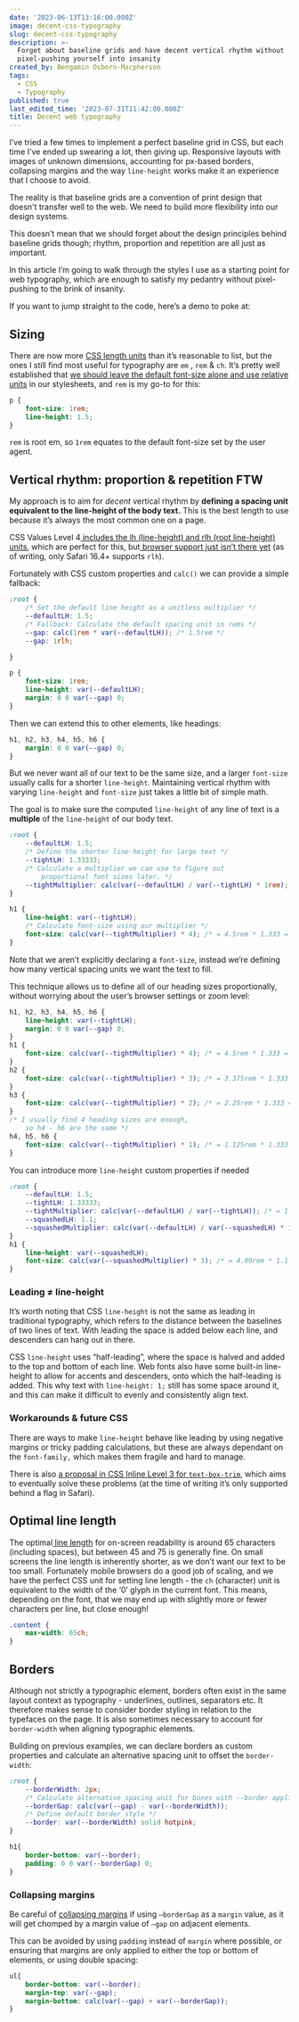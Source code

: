 ```yaml
---
date: '2023-06-13T13:16:00.000Z'
image: decent-css-typography
slug: decent-css-typography
description: >-
  Forget about baseline grids and have decent vertical rhythm without
  pixel-pushing yourself into insanity
created_by: Bengamin Osborn-Macpherson
tags:
  - CSS
  - Typography
published: true
last_edited_time: '2023-07-31T11:42:00.000Z'
title: Decent web typography
---
```


I’ve tried a few times to implement a perfect baseline grid in CSS, but each time I’ve ended up swearing a lot, then giving up. Responsive layouts with images of unknown dimensions, accounting for px-based borders, collapsing margins and the way `line-height` works make it an experience that I choose to avoid. 


The reality is that baseline grids are a convention of print design that doesn't transfer well to the web. We need to build more flexibility into our design systems. 


This doesn’t mean that we should forget about the design principles behind baseline grids though; rhythm, proportion and repetition are all just as important.


In this article I’m going to walk through the styles I use as a starting point for web typography, which are enough to satisfy my pedantry without pixel-pushing to the brink of insanity.


If you want to jump straight to the code, here’s a demo to poke at:



<CodepenEmbed url="https://codepen.io/bengamino/pen/QWJNBWR" />


## Sizing


There are now more [CSS length units](https://developer.mozilla.org/en-US/docs/Web/CSS/length) than it’s reasonable to list, but the ones I still find most useful for typography are `em` , `rem` & `ch`. It’s pretty well established that [we should leave the default font-size alone and use relative units](https://www.w3.org/WAI/WCAG22/quickref/?showtechniques=144#resize-text) in our stylesheets, and `rem` is my go-to for this:


```css
p {
	font-size: 1rem;
	line-height: 1.5;
}
```


`rem` is root em, so `1rem` equates to the default font-size set by the user agent.


## Vertical rhythm: proportion & repetition FTW


My approach is to aim for _decent_ vertical rhythm by **defining a spacing unit equivalent to the line-height of the body text.** This is the best length to use because it’s always the most common one on a page.


CSS Values Level 4[ includes the lh (line-height) and rlh (root line-height) units](https://www.w3.org/TR/css-values-4/#lh), which are perfect for this, but[ browser support just isn’t there yet](https://caniuse.com/mdn-css_types_length_rlh) (as of writing, only Safari 16.4+ supports `rlh`).


Fortunately with CSS custom properties and `calc()` we can provide a simple fallback:


```css
:root {
	/* Set the default line height as a unitless multiplier */
	--defaultLH: 1.5;
	/* Fallback: Calculate the default spacing unit in rems */
	--gap: calc(1rem * var(--defaultLH)); /* 1.5rem */
	--gap: 1rlh;

}

p {
	font-size: 1rem;
	line-height: var(--defaultLH);
	margin: 0 0 var(--gap) 0;
}
```


Then we can extend this to other elements, like headings:


```css
h1, h2, h3, h4, h5, h6 {
	margin: 0 0 var(--gap) 0;
}
```


But we never want all of our text to be the same size, and a larger `font-size` usually calls for a shorter `line-height`. Maintaining vertical rhythm with varying `line-height` and `font-size` just takes a little bit of simple math. 


The goal is to make sure the computed `line-height` of any line of text is a **multiple** of the `line-height` of our body text.


```css
:root {
	--defaultLH: 1.5;
	/* Define the shorter line-height for large text */
	--tightLH: 1.33333;
	/* Calculate a multiplier we can use to figure out 
		proportional font sizes later. */
	--tightMultiplier: calc(var(--defaultLH) / var(--tightLH) * 1rem); /* = 1.125 */
}

h1 {
	line-height: var(--tightLH);
	/* Calculate font-size using our multiplier */
	font-size: calc(var(--tightMultiplier) * 4); /* = 4.5rem * 1.333 = 6rem */
}
```


Note that we aren’t explicitly declaring a `font-size`, instead we’re defining how many vertical spacing units we want the text to fill.


This technique allows us to define all of our heading sizes proportionally, without worrying about the user’s browser settings or zoom level:


```css
h1, h2, h3, h4, h5, h6 {
	line-height: var(--tightLH);
	margin: 0 0 var(--gap) 0;
}
h1 {
	font-size: calc(var(--tightMultiplier) * 4); /* = 4.5rem * 1.333 = 6rem */
}
h2 {
	font-size: calc(var(--tightMultiplier) * 3); /* = 3.375rem * 1.333 = 4.5rem */
}
h3 {
	font-size: calc(var(--tightMultiplier) * 2); /* = 2.25rem * 1.333 = 3rem */
}
/* I usually find 4 heading sizes are enough, 
	so h4 - h6 are the same */
h4, h5, h6 {
	font-size: calc(var(--tightMultiplier) * 1); /* = 1.125rem * 1.333 = 1.5rem */
}
```


You can introduce more `line-height` custom properties if needed


```css
:root {
	--defaultLH: 1.5;
	--tightLH: 1.33333;
	--tightMultiplier: calc(var(--defaultLH) / var(--tightLH)); /* = 1.125 */
	--squashedLH: 1.1;
	--squashedMultiplier: calc(var(--defaultLH) / var(--squashedLH) * 1rem); /* = 1.3636 */
}
h1 {
	line-height: var(--squashedLH);
	font-size: calc(var(--squashedMultiplier) * 3); /* = 4.09rem * 1.1 = 4.5rem */
}
```


### Leading ≠ line-height


It’s worth noting that CSS `line-height` is not the same as leading in traditional typography, which refers to the distance between the baselines of two lines of text. With leading the space is added below each line, and descenders can hang out in there. 


CSS `line-height` uses “half-leading”, where the space is halved and added to the top and bottom of each line. Web fonts also have some built-in line-height to allow for accents and descenders, onto which the half-leading is added. This why text with `line-height: 1;` still has some space around it, and this can make it difficult to evenly and consistently align text.


### Workarounds & future CSS


There are ways to make `line-height` behave like leading by using negative margins or tricky padding calculations, but these are always dependant on the `font-family,` which makes them fragile and hard to manage. 


There is also [a proposal in CSS Inline Level 3 for ](https://www.w3.org/TR/css-inline-3/#leading-trim)[`text-box-trim`](https://www.w3.org/TR/css-inline-3/#leading-trim), which aims to eventually solve these problems (at the time of writing it’s only supported behind a flag in Safari).


## Optimal line length


The optimal[ line length](https://en.wikipedia.org/wiki/Line_length) for on-screen readability is around 65 characters (including spaces), but between 45 and 75 is generally fine. On small screens the line length is inherently shorter, as we don’t want our text to be too small. Fortunately mobile browsers do a good job of scaling, and we have the perfect CSS unit for setting line length - the `ch` (character) unit is equivalent to the width of the ‘0’ glyph in the current font. This means, depending on the font, that we may end up with slightly more or fewer characters per line, but close enough!


```css
.content {
	max-width: 65ch;
}
```


## Borders


Although not strictly a typographic element, borders often exist in the same layout context as typography - underlines, outlines, separators etc. It therefore makes sense to consider border styling in relation to the typefaces on the page. It is also sometimes necessary to account for `border-width` when aligning typographic elements.


Building on previous examples, we can declare borders as custom properties and calculate an alternative spacing unit to offset the `border-width`:


```css
:root {
	--borderWidth: 2px;
	/* Calculate alternative spacing unit for boxes with --border applied */
	--borderGap: calc(var(--gap) - var(--borderWidth));
	/* Define default border style */
	--border: var(--borderWidth) solid hotpink;
}

h1{
	border-bottom: var(--border);
	padding: 0 0 var(--borderGap) 0;
}
```


### Collapsing margins


Be careful of [collapsing margins](https://developer.mozilla.org/en-US/docs/Web/CSS/CSS_box_model/Mastering_margin_collapsing) if using `—borderGap` as a `margin` value, as it will get chomped by a margin value of `—gap` on adjacent elements. 


This can be avoided by using `padding` instead of `margin` where possible, or ensuring that margins are only applied to either the top or bottom of elements, or using double spacing:


```css
ul{
	border-bottom: var(--border);
	margin-top: var(--gap);
	margin-bottom: calc(var(--gap) + var(--borderGap));
}
```


